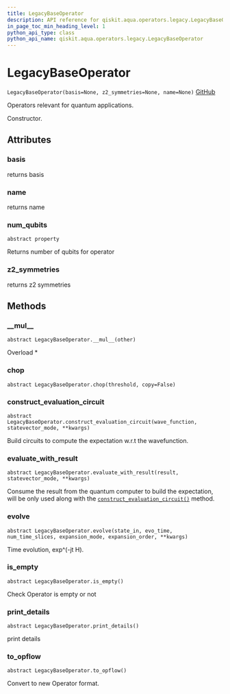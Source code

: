 ```yaml
---
title: LegacyBaseOperator
description: API reference for qiskit.aqua.operators.legacy.LegacyBaseOperator
in_page_toc_min_heading_level: 1
python_api_type: class
python_api_name: qiskit.aqua.operators.legacy.LegacyBaseOperator
---
```


# LegacyBaseOperator

<span id="qiskit.aqua.operators.legacy.LegacyBaseOperator" />

`LegacyBaseOperator(basis=None, z2_symmetries=None, name=None)` [GitHub](https://github.com/qiskit-community/qiskit-aqua/tree/stable/0.7/qiskit/aqua/operators/legacy/base_operator.py "view source code")

Operators relevant for quantum applications.

Constructor.

## Attributes

### basis

returns basis

### name

returns name

### num\_qubits

<span id="qiskit.aqua.operators.legacy.LegacyBaseOperator.num_qubits" />

`abstract property`

Returns number of qubits for operator

### z2\_symmetries

returns z2 symmetries

## Methods

### \_\_mul\_\_

<span id="qiskit.aqua.operators.legacy.LegacyBaseOperator.__mul__" />

`abstract LegacyBaseOperator.__mul__(other)`

Overload \*

### chop

<span id="qiskit.aqua.operators.legacy.LegacyBaseOperator.chop" />

`abstract LegacyBaseOperator.chop(threshold, copy=False)`

### construct\_evaluation\_circuit

<span id="qiskit.aqua.operators.legacy.LegacyBaseOperator.construct_evaluation_circuit" />

`abstract LegacyBaseOperator.construct_evaluation_circuit(wave_function, statevector_mode, **kwargs)`

Build circuits to compute the expectation w\.r.t the wavefunction.

### evaluate\_with\_result

<span id="qiskit.aqua.operators.legacy.LegacyBaseOperator.evaluate_with_result" />

`abstract LegacyBaseOperator.evaluate_with_result(result, statevector_mode, **kwargs)`

Consume the result from the quantum computer to build the expectation, will be only used along with the [`construct_evaluation_circuit()`](qiskit.aqua.operators.legacy.LegacyBaseOperator#construct_evaluation_circuit "qiskit.aqua.operators.legacy.LegacyBaseOperator.construct_evaluation_circuit") method.

### evolve

<span id="qiskit.aqua.operators.legacy.LegacyBaseOperator.evolve" />

`abstract LegacyBaseOperator.evolve(state_in, evo_time, num_time_slices, expansion_mode, expansion_order, **kwargs)`

Time evolution, exp^(-jt H).

### is\_empty

<span id="qiskit.aqua.operators.legacy.LegacyBaseOperator.is_empty" />

`abstract LegacyBaseOperator.is_empty()`

Check Operator is empty or not

### print\_details

<span id="qiskit.aqua.operators.legacy.LegacyBaseOperator.print_details" />

`abstract LegacyBaseOperator.print_details()`

print details

### to\_opflow

<span id="qiskit.aqua.operators.legacy.LegacyBaseOperator.to_opflow" />

`abstract LegacyBaseOperator.to_opflow()`

Convert to new Operator format.

